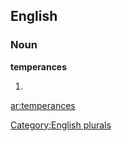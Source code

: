 ==English==

===Noun===
'''temperances'''

# {{plural of|[[temperance]]}}

[[Category:English plurals]]

[[ar:temperances]]